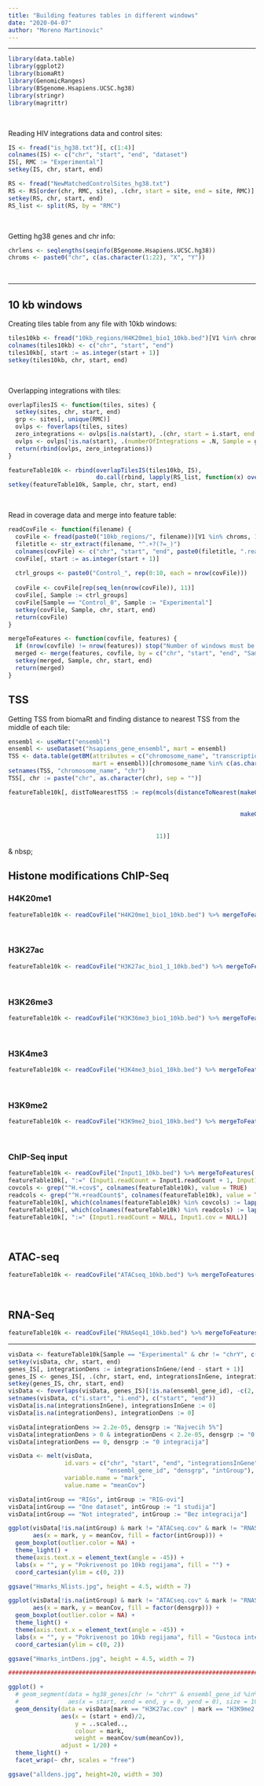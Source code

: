 ---
title: "Building features tables in different windows"
date: "2020-04-07"
author: "Moreno Martinovic"
---

***

```{r}
library(data.table)
library(ggplot2)
library(biomaRt)
library(GenomicRanges)
library(BSgenome.Hsapiens.UCSC.hg38)
library(stringr)
library(magrittr)
```
&nbsp;  

Reading HIV integrations data and control sites:  

```{r}
IS <- fread("is_hg38.txt")[, c(1:4)]
colnames(IS) <- c("chr", "start", "end", "dataset")
IS[, RMC := "Experimental"]
setkey(IS, chr, start, end)

RS <- fread("NewMatchedControlSites_hg38.txt")
RS <- RS[order(chr, RMC, site), .(chr, start = site, end = site, RMC)]
setkey(RS, chr, start, end)
RS_list <- split(RS, by = "RMC")
```
&nbsp;  

Getting hg38 genes and chr info:  

```{r}
chrlens <- seqlengths(seqinfo(BSgenome.Hsapiens.UCSC.hg38))
chroms <- paste0("chr", c(as.character(1:22), "X", "Y"))
```
&nbsp;  

***

## 10 kb windows

Creating tiles table from any file with 10kb windows:  

```{r}
tiles10kb <- fread("10kb_regions/H4K20me1_bio1_10kb.bed")[V1 %in% chroms, 1:3]
colnames(tiles10kb) <- c("chr", "start", "end")
tiles10kb[, start := as.integer(start + 1)]
setkey(tiles10kb, chr, start, end)
```
&nbsp;  

Overlapping integrations with tiles:  

```{r}
overlapTilesIS <- function(tiles, sites) {
  setkey(sites, chr, start, end)
  grp <- sites[, unique(RMC)]
  ovlps <- foverlaps(tiles, sites)
  zero_integrations <- ovlps[is.na(start), .(chr, start = i.start, end = i.end, numberOfIntegrations = 0, Sample = grp)]
  ovlps <- ovlps[!is.na(start), .(numberOfIntegrations = .N, Sample = grp), .(chr, start = i.start, end = i.end)]
  return(rbind(ovlps, zero_integrations))
}

featureTable10k <- rbind(overlapTilesIS(tiles10kb, IS),
                         do.call(rbind, lapply(RS_list, function(x) overlapTilesIS(tiles10kb, x))))
setkey(featureTable10k, Sample, chr, start, end)
```
&nbsp;  

Read in coverage data and merge into feature table:  

```{r}
readCovFile <- function(filename) {
  covFile <- fread(paste0("10kb_regions/", filename))[V1 %in% chroms, 1:5]
  filetitle <- str_extract(filename, "^.+?(?=_)")
  colnames(covFile) <- c("chr", "start", "end", paste0(filetitle, ".readCount"), paste0(filetitle, ".cov"))
  covFile[, start := as.integer(start + 1)]
  
  ctrl_groups <- paste0("Control_", rep(0:10, each = nrow(covFile)))
  
  covFile <- covFile[rep(seq_len(nrow(covFile)), 11)]
  covFile[, Sample := ctrl_groups]
  covFile[Sample == "Control_0", Sample := "Experimental"]
  setkey(covFile, Sample, chr, start, end)
  return(covFile)
}

mergeToFeatures <- function(covfile, features) {
  if (nrow(covfile) != nrow(features)) stop("Number of windows must be equal")
  merged <- merge(features, covfile, by = c("chr", "start", "end", "Sample"))
  setkey(merged, Sample, chr, start, end)
  return(merged)
}
```

## TSS

Getting TSS from biomaRt and finding distance to nearest TSS from the middle of each tile:  

```{r}
ensembl <- useMart("ensembl")
ensembl <- useDataset("hsapiens_gene_ensembl", mart = ensembl)
TSS <- data.table(getBM(attributes = c("chromosome_name", "transcription_start_site"),
                        mart = ensembl))[chromosome_name %in% c(as.character(1:22), "X", "Y")]
setnames(TSS, "chromosome_name", "chr")
TSS[, chr := paste("chr", as.character(chr), sep = "")]

featureTable10k[, distToNearestTSS := rep(mcols(distanceToNearest(makeGRangesFromDataFrame(tiles10kb[, .(chr, center = (start + end)/2)],
                                                                                           start.field = "center",
                                                                                           end.field = "center"),
                                                                  makeGRangesFromDataFrame(TSS,
                                                                                           start.field = "transcription_start_site",
                                                                                           end.field = "transcription_start_site")))$distance,
                                          11)]
```
& nbsp;  

## Histone modifications ChIP-Seq

### H4K20me1

```{r}
featureTable10k <- readCovFile("H4K20me1_bio1_10kb.bed") %>% mergeToFeatures(., featureTable10k)
```
&nbsp;  

### H3K27ac

```{r}
featureTable10k <- readCovFile("H3K27ac_bio1_1_10kb.bed") %>% mergeToFeatures(., featureTable10k)
```
&nbsp;  

### H3K26me3

```{r}
featureTable10k <- readCovFile("H3K36me3_bio1_10kb.bed") %>% mergeToFeatures(., featureTable10k)
```
&nbsp;  

### H3K4me3

```{r}
featureTable10k <- readCovFile("H3K4me3_bio1_10kb.bed") %>% mergeToFeatures(., featureTable10k)
```
&nbsp;  

### H3K9me2

```{r}
featureTable10k <- readCovFile("H3K9me2_bio1_10kb.bed") %>% mergeToFeatures(., featureTable10k)
```
&nbsp;  

### ChIP-Seq input

```{r}
featureTable10k <- readCovFile("Input1_10kb.bed") %>% mergeToFeatures(., featureTable10k)
featureTable10k[, ":=" (Input1.readCount = Input1.readCount + 1, Input1.cov = Input1.cov + 0.001)]
covcols <- grep("^H.+cov$", colnames(featureTable10k), value = TRUE)
readcols <- grep("^H.+readCount$", colnames(featureTable10k), value = TRUE)
featureTable10k[, which(colnames(featureTable10k) %in% covcols) := lapply(.SD, function(x) x/Input1.cov), .SDcols = covcols]
featureTable10k[, which(colnames(featureTable10k) %in% readcols) := lapply(.SD, function(x) x/Input1.readCount), .SDcols = readcols]
featureTable10k[, ":=" (Input1.readCount = NULL, Input1.cov = NULL)]
```
&nbsp;  

## ATAC-seq

```{r}
featureTable10k <- readCovFile("ATACseq_10kb.bed") %>% mergeToFeatures(., featureTable10k)
```
&nbsp;  

## RNA-Seq

```{r}
featureTable10k <- readCovFile("RNASeq41_10kb.bed") %>% mergeToFeatures(., featureTable10k)
```

***

```{r}
visData <- featureTable10k[Sample == "Experimental" & chr != "chrY", c(1:3, 5:6, 8, 10, 12, 14, 16, 18, 20)]
setkey(visData, chr, start, end)
genes_IS[, integrationDens := integrationsInGene/(end - start + 1)]
genes_IS <- genes_IS[, .(chr, start, end, integrationsInGene, integrationDens, ensembl_gene_id, intGroup)]
setkey(genes_IS, chr, start, end)
visData <- foverlaps(visData, genes_IS)[!is.na(ensembl_gene_id), -c(2, 3)]
setnames(visData, c("i.start", "i.end"), c("start", "end"))
visData[is.na(integrationsInGene), integrationsInGene := 0]
visData[is.na(integrationDens), integrationDens := 0]

visData[integrationDens >= 2.2e-05, densgrp := "Najvecih 5%"]
visData[integrationDens > 0 & integrationDens < 2.2e-05, densgrp := "0 - najvecih 5%"]
visData[integrationDens == 0, densgrp := "0 integracija"]

visData <- melt(visData,
                id.vars = c("chr", "start", "end", "integrationsInGene", "numberOfIntegrations", "integrationDens", "distToNearestTSS",
                            "ensembl_gene_id", "densgrp", "intGroup"),
                variable.name = "mark",
                value.name = "meanCov")

visData[intGroup == "RIGs", intGroup := "RIG-ovi"]
visData[intGroup == "One dataset", intGroup := "1 studija"]
visData[intGroup == "Not integrated", intGroup := "Bez integracija"]

ggplot(visData[!is.na(intGroup) & mark != "ATACseq.cov" & mark != "RNASeq41.cov"],
       aes(x = mark, y = meanCov, fill = factor(intGroup))) +
  geom_boxplot(outlier.color = NA) +
  theme_light() +
  theme(axis.text.x = element_text(angle = -45)) +
  labs(x = "", y = "Pokrivenost po 10kb regijama", fill = "") +
  coord_cartesian(ylim = c(0, 2))

ggsave("Hmarks_Nlists.jpg", height = 4.5, width = 7)

ggplot(visData[!is.na(intGroup) & mark != "ATACseq.cov" & mark != "RNASeq41.cov"],
       aes(x = mark, y = meanCov, fill = factor(densgrp))) +
  geom_boxplot(outlier.color = NA) +
  theme_light() +
  theme(axis.text.x = element_text(angle = -45)) +
  labs(x = "", y = "Pokrivenost po 10kb regijama", fill = "Gustoca integracija u genima") +
  coord_cartesian(ylim = c(0, 2))

ggsave("Hmarks_intDens.jpg", height = 4.5, width = 7)

########################################################################################################

ggplot() +
  # geom_segment(data = hg38_genes[chr != "chrY" & ensembl_gene_id %in% genidf[numberOfLists >= 2, Gene]],
  #              aes(x = start, xend = end, y = 0, yend = 0), size = 10) +
  geom_density(data = visData[mark == "H3K27ac.cov" | mark == "H3K9me2.cov" | mark == "RNASeq41.cov"],
               aes(x = (start + end)/2,
                   y = ..scaled..,
                   colour = mark,
                   weight = meanCov/sum(meanCov)),
               adjust = 1/20) +
  theme_light() +
  facet_wrap(~ chr, scales = "free")

ggsave("alldens.jpg", height=20, width = 30)
```
